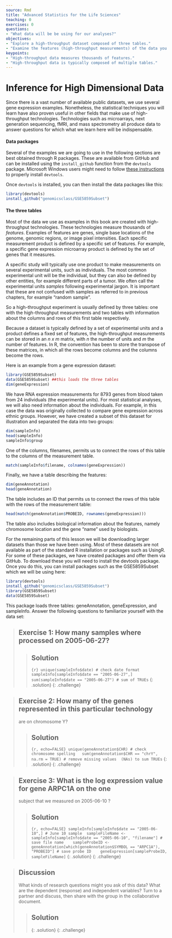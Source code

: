 ```yaml
---
source: Rmd
title: "Advanced Statistics for the Life Sciences"
teaching: 0
exercises: 0
questions:
- "What data will be be using for our analyses?"
objectives:
- "Explore a high-throughput dataset composed of three tables."
- "Examine the features (high-throughput measurements) of the data you explored."
keypoints:
- "High-throughput data measures thousands of features."
- "High-throughput data is typically composed of multiple tables."
---
```


# Inference for High Dimensional Data

Since there is a vast number of available public datasets, we use several gene 
expression examples. Nonetheless, the statistical techniques you will learn have 
also proven useful in other fields that make use of high-throughput technologies. 
Technologies such as microarrays, next generation sequencing, fMRI, and mass 
spectrometry all produce data to answer questions for which what we learn here 
will be indispensable. 

#### Data packages
Several of the  examples we are going to use in the following sections are best 
obtained through R packages. These are available from GitHub and can be 
installed using the `install_github` function from the `devtools` package. 
Microsoft Windows users might need to follow 
[these instructions](https://github.com/genomicsclass/windows) to properly 
install `devtools`. 

Once `devtools` is installed, you can then install the data packages like this:

```r
library(devtools)
install_github("genomicsclass/GSE5859Subset")
```

#### The three tables

Most of the data we use as examples in this book are created with 
high-throughput technologies. These technologies measure thousands of _features_. 
Examples of features are genes, single base locations of the genome, genomic 
regions, or image pixel intensities. Each specific measurement product is 
defined by a specific set of features. For example, a specific gene expression 
microarray product is defined by the set of genes that it measures. 

A specific study will typically use one product to make measurements on several 
experimental units, such as individuals. The most common experimental unit will 
be the individual, but they can also be defined by other entities, for example 
different parts of a tumor. We often call the experimental units _samples_ 
following experimental jargon. It is important that these are not confused with 
samples as referred to in previous chapters, for example "random sample". 

So a high-throughput experiment is usually defined by three tables: one with the 
high-throughput measurements and two tables with information about the columns 
and rows of this first table respectively.

Because a dataset is typically defined by a set of experimental units and a 
product defines a fixed set of features, the high-throughput measurements can be 
stored in an <i>n x m</i> matrix, with <i>n</i> the number of units and <i>m</i> 
the number of features. In R, the convention has been to store the transpose of 
these matrices, in which all the rows become columns and the columns become the 
rows. 

Here is an example from a gene expression dataset:

```r
library(GSE5859Subset)
data(GSE5859Subset) ##this loads the three tables
dim(geneExpression)
```

We have RNA expression measurements for 8793 genes from blood taken from 24 
individuals (the experimental units). For most statistical analyses, we will 
also need information about the individuals. For example, in this case the data 
was originally collected to compare gene expression across ethnic groups. 
However, we have created a subset of this dataset for illustration and separated 
the data into two groups:

```r
dim(sampleInfo)
head(sampleInfo)
sampleInfo$group
```

One of the columns, filenames, permits us to connect the rows of this table to 
the columns of the measurement table.

```r
match(sampleInfo$filename, colnames(geneExpression))
```


Finally, we have a table describing the features:

```r
dim(geneAnnotation)
head(geneAnnotation)
```

The table includes an ID that permits us to connect the rows of this table with 
the rows of the measurement table:

```r
head(match(geneAnnotation$PROBEID, rownames(geneExpression)))
```

The table also includes biological information about the features, namely 
chromosome location and the gene "name" used by biologists.

For the remaining parts of this lesson we will be downloading larger datasets 
than those we have been using. Most of these datasets are not available as part 
of the standard R installation or packages such as UsingR. For some of these 
packages, we have created packages and offer them via GitHub. To download these 
you will need to install the devtools package. Once you do this, you can install 
packages such as the GSE5859Subset which we will be using here:

```r
library(devtools)
install_github("genomicsclass/GSE5859Subset")
library(GSE5859Subset)
data(GSE5859Subset)
```

This package loads three tables: geneAnnotation, geneExpression, and sampleInfo. 
Answer the following questions to familiarize yourself with the data set:


> ## Exercise 1: How many samples where processed on 2005-06-27?
>
> > ## Solution
> >
> > ```{r}
> > unique(sampleInfo$date) # check date format
> > sampleInfo[sampleInfo$date == "2005-06-27",]  
> > sum(sampleInfo$date == "2005-06-27") # sum of TRUEs     
> > ```
> {: .solution}
{: .challenge}

> ## Exercise 2: How many of the genes represented in this particular technology 
are on chromosome Y?
>
> > ## Solution
> >
> > ```{r, echo=FALSE}
> > unique(geneAnnotation$CHR) # check chromosome spelling  
> > sum(geneAnnotation$CHR == "chrY", na.rm = TRUE) # remove missing values 
> > (NAs) to sum TRUEs
> > ```
> {: .solution}
{: .challenge}

> ## Exercise 3: What is the log expression value for gene ARPC1A on the one 
subject that we measured on 2005-06-10 ?
>
> > ## Solution
> >
> > ```{r, echo=FALSE}
> > sampleInfo[sampleInfo$date == "2005-06-10",] # June 10 sample 
> > sampleFileName <- sampleInfo[sampleInfo$date == "2005-06-10", "filename"] # save file name   
> > sampleProbeID <- geneAnnotation[which(geneAnnotation$SYMBOL == "ARPC1A"), "PROBEID"] # save probe ID   
> > geneExpression[sampleProbeID, sampleFileName]
> > ```
> {: .solution}
{: .challenge}

> ## Discussion
> What kinds of research questions might you ask of this data?
> What are the dependent (response) and independent variables?
> Turn to a partner and discuss, then share with the group in the collaborative
> document.
>
> > ## Solution
> >
> > 
> {: .solution}
{: .challenge}
